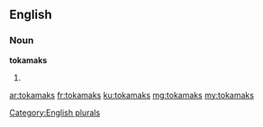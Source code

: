 ==English==

===Noun===
'''tokamaks'''

# {{plural of|tokamak}}

[[Category:English plurals]]

[[ar:tokamaks]]
[[fr:tokamaks]]
[[ku:tokamaks]]
[[mg:tokamaks]]
[[my:tokamaks]]